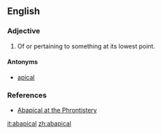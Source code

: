 ==English==

===Adjective===
{{en-adj|-}}

# Of or pertaining to something at its lowest point.

====Antonyms====
*[[apical]]

===References===
*[http://phrontistery.info/a.html Abapical at the Phrontistery]

[[it:abapical]]
[[zh:abapical]]